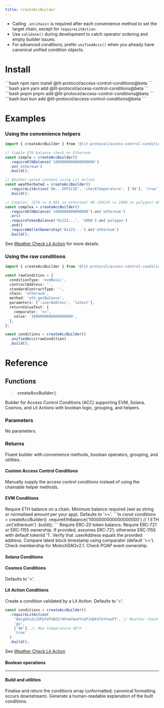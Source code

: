 ```yaml
---
title: createAccBuilder
---
```


<Note>

- Calling `.on(chain)` is required after each convenience method to set the target chain, except for `requireLitAction`.
- Use `validate()` during development to catch operator ordering and empty builder issues.
- For advanced conditions, prefer `unifiedAccs()` when you already have canonical unified condition objects.
</Note>

# Install

<CodeGroup>
```bash npm
npm install @lit-protocol/access-control-conditions@beta
```
```bash yarn
yarn add @lit-protocol/access-control-conditions@beta
```
```bash pnpm
pnpm add @lit-protocol/access-control-conditions@beta
```
```bash bun 
bun add @lit-protocol/access-control-conditions@beta
```
</CodeGroup>

# Examples

### Using the convenience helpers

```ts
import { createAccBuilder } from '@lit-protocol/access-control-conditions';

// Simple ETH balance check on Ethereum
const simple = createAccBuilder()
  .requireEthBalance('1000000000000000000')
  .on('ethereum')
  .build();

// Weather-gated content using Lit Action
const weatherGated = createAccBuilder()
  .requireLitAction('Qm...IPFSCID', 'checkTemperature', ['40'], 'true')
  .build();

// Complex: (ETH >= 0.001 on ethereum) OR (ERC20 >= 1000 on polygon) AND (Wallet ownership on ethereum)
const complex = createAccBuilder()
  .requireEthBalance('1000000000000000').on('ethereum')
  .or()
  .requireTokenBalance('0x123...', '1000').on('polygon')
  .and()
  .requireWalletOwnership('0x123...').on('ethereum')
  .build();
```

See [Weather Check Lit Action](https://explorer.litprotocol.com/ipfs/QmcgbVu2sJSPpTeFhBd174FnmYmoVYvUFJeDkS7eYtwoFY) for more details.

### Using the raw conditions

```ts
import { createAccBuilder } from '@lit-protocol/access-control-conditions';

const rawCondition = {
  conditionType: 'evmBasic',
  contractAddress: '',
  standardContractType: '',
  chain: 'ethereum',
  method: 'eth_getBalance',
  parameters: [':userAddress', 'latest'],
  returnValueTest: {
    comparator: '>=',
    value: '1000000000000000000',
  },
};

const conditions = createAccBuilder()
  .unifiedAccs(rawCondition)
  .build();
```


# Reference

## Functions

> **createAccBuilder**()

Builder for Access Control Conditions (ACC) supporting EVM, Solana, Cosmos, and Lit Actions with boolean logic, grouping, and helpers.

### Parameters

No parameters.

### Returns

<ResponseField name="AccBuilder" type="object">
  Fluent builder with convenience methods, boolean operators, grouping, and utilities.
</ResponseField>

#### Custom Access Control Conditions

Manually supply the access control conditions instead of using the chainable helper methods.

<ResponseField name="unifiedAccs(condition)" type="AccBuilder" />
<ResponseField name="evmBasic(params)" type="AccBuilder" />
<ResponseField name="evmContract(params)" type="AccBuilder" />
<ResponseField name="solRpc(params)" type="AccBuilder" />
<ResponseField name="cosmos(params)" type="AccBuilder" />

#### EVM Conditions

<ResponseField name="requireEthBalance(amount, comparator?)" type="ChainableEvmBuilder">
  Require ETH balance on a chain.
  <Expandable title="parameters" defaultOpen={true}>
    <ResponseField name="amount" type="string" required>
      Minimum balance required (wei as string or normalised amount per your app).
    </ResponseField>
    <ResponseField name="comparator" type="'>=' | '>' | '=' | '<=' | '<'">
      Defaults to '>='.
    </ResponseField>
  </Expandable>
  <Expandable title="usage">
```ts
const conditions = createAccBuilder()
  .requireEthBalance('1000000000000000000') // 1 ETH
  .on('ethereum')
  .build();
```
  </Expandable>
</ResponseField>

<ResponseField name="requireTokenBalance(contractAddress, amount, comparator?)" type="ChainableEvmBuilder">
  Require ERC‑20 token balance.
  <Expandable title="parameters">
    <ResponseField name="contractAddress" type="string" required />
    <ResponseField name="amount" type="string" required />
    <ResponseField name="comparator" type="NumericComparator" />
  </Expandable>
</ResponseField>

<ResponseField name="requireNftOwnership(contractAddress, tokenId?)" type="ChainableEvmBuilder">
  Require ERC‑721 or ERC‑1155 ownership.
  <Expandable title="parameters">
    <ResponseField name="contractAddress" type="string" required />
    <ResponseField name="tokenId" type="string">
      If provided, assumes ERC‑721; otherwise ERC‑1155 with default tokenId '1'.
    </ResponseField>
  </Expandable>
</ResponseField>

<ResponseField name="requireWalletOwnership(address)" type="ChainableEvmBuilder">
  Verify that :userAddress equals the provided address.
</ResponseField>

<ResponseField name="requireTimestamp(timestamp, comparator?)" type="ChainableEvmBuilder">
  Compare latest block timestamp using comparator (default '>=').
</ResponseField>

<ResponseField name="requireDAOMembership(daoAddress)" type="ChainableEvmBuilder">
  Check membership for MolochDAOv2.1.
</ResponseField>

<ResponseField name="requirePOAPOwnership(eventId)" type="ChainableEvmBuilder">
  Check POAP event ownership.
</ResponseField>

#### Solana Conditions

<ResponseField name="requireSolBalance(amount, comparator?)" type="ChainableSolBuilder" />
<ResponseField name="requireSolNftOwnership(collectionAddress)" type="ChainableSolBuilder" />
<ResponseField name="requireSolWalletOwnership(address)" type="ChainableSolBuilder" />

#### Cosmos Conditions

<ResponseField name="requireCosmosBalance(amount, comparator?)" type="ChainableCosmosBuilder" />
<ResponseField name="requireCosmosWalletOwnership(address)" type="ChainableCosmosBuilder" />
<ResponseField name="requireCosmosCustom(path, key, value, comparator?)" type="ChainableCosmosBuilder">
  <Expandable title="parameters" defaultOpen={true}>
    <ResponseField name="path" type="string" required />
    <ResponseField name="key" type="string" required />
    <ResponseField name="value" type="string" required />
    <ResponseField name="comparator" type="'contains' | '=' | '>' | '>=' | '<' | '<=' | '!=' | '!contains'">
      Defaults to '='.
    </ResponseField>
  </Expandable>
</ResponseField>


#### Lit Action Conditions

<ResponseField name="requireLitAction(ipfsCid, method, parameters, expectedValue, comparator?)" type="AccBuilder">
  Create a condition validated by a Lit Action.
  <Expandable title="parameters" defaultOpen={true}>
    <ResponseField name="ipfsCid" type="string" required />
    <ResponseField name="method" type="string" required />
    <ResponseField name="parameters" type="string[]" required />
    <ResponseField name="expectedValue" type="string" required />
    <ResponseField name="comparator" type="'= | != | contains | !contains'">
      Defaults to '='.
    </ResponseField>
  </Expandable>
</ResponseField>

<Expandable title="example">

```ts
const conditions = createAccBuilder()
  .requireLitAction(
    'QmcgbVu2sJSPpTeFhBd174FnmYmoVYvUFJeDkS7eYtwoFY', // Weather check Lit Action
    'go',
    ['40'], // Max temperature 40°F
    'true'
  )
  .build();
```
</Expandable>

See [Weather Check Lit Action](https://explorer.litprotocol.com/ipfs/QmcgbVu2sJSPpTeFhBd174FnmYmoVYvUFJeDkS7eYtwoFY)


#### Boolean operations

<ResponseField name="and()" type="AccBuilder" />
<ResponseField name="or()" type="AccBuilder" />

---

#### Build and utilities

<ResponseField name="build()" type="AccessControlConditions">
  Finalise and return the conditions array (unformatted; canonical formatting occurs downstream).
</ResponseField>

<ResponseField name="validate()" type="{ valid: boolean; errors: string[] }" />

<ResponseField name="humanize()" type="Promise<string>">
  Generate a human-readable explanation of the built conditions.
</ResponseField>